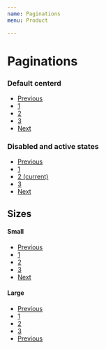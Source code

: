 ```yaml
---
name: Paginations
menu: Product

---
```


# Paginations
### Default centerd
<Playground>
<nav aria-label="Page navigation example">
  <ul class="pagination justify-content-center">
     <li class="page-item disabled">
      <a class="page-link" href="#" aria-label="Previous">
        <span class="fa fa-chevron-left" aria-hidden="true"></span>
        <span class="sr-only">Previous</span>
      </a>
    </li>
    <li class="page-item"><a class="page-link" href="#">1</a></li>
    <li class="page-item"><a class="page-link" href="#">2</a></li>
    <li class="page-item"><a class="page-link" href="#">3</a></li>
     <li class="page-item">
      <a class="page-link" href="#" aria-label="Next">
        <span class="fa fa-chevron-right" aria-hidden="true"></span>
        <span class="sr-only">Next</span>
      </a>
    </li>
  </ul>
</nav>
</Playground>

### Disabled and active states

<Playground>
<nav aria-label="...">
  <ul class="pagination">
         <li class="page-item disabled">
          <a class="page-link" href="#" aria-label="Previous">
            <span class="fa fa-chevron-left" aria-hidden="true"></span>
            <span class="sr-only">Previous</span>
          </a>
        </li>
    <li class="page-item"><a class="page-link" href="#">1</a></li>
    <li class="page-item active">
      <a class="page-link" href="#">2 <span class="sr-only">(current)</span></a>
    </li>
    <li class="page-item"><a class="page-link" href="#">3</a></li>
    <li class="page-item">
     <a class="page-link" href="#" aria-label="Next">
       <span class="fa fa-chevron-right" aria-hidden="true"></span>
       <span class="sr-only">Next</span>
     </a>
   </li>
  </ul>
</nav>
</Playground>

## Sizes
#### Small
<Playground>
<nav aria-label="...">
  <ul class="pagination pagination-sm">
           <li class="page-item">
            <a class="page-link" href="#" aria-label="Previous">
              <span class="fa fa-chevron-left" aria-hidden="true"></span>
              <span class="sr-only">Previous</span>
            </a>
          </li>
    <li class="page-item disabled">
      <a class="page-link" href="#" tabindex="-1">1</a>
    </li>
    <li class="page-item"><a class="page-link" href="#">2</a></li>
    <li class="page-item"><a class="page-link" href="#">3</a></li>
    <li class="page-item">
     <a class="page-link" href="#" aria-label="Next">
       <span class="fa fa-chevron-right" aria-hidden="true"></span>
       <span class="sr-only">Next</span>
     </a>
   </li>
  </ul>
</nav>
</Playground>

#### Large
<Playground>
<nav aria-label="...">
  <ul class="pagination pagination-lg">
             <li class="page-item">
              <a class="page-link" href="#" aria-label="Previous">
                <span class="fa fa-chevron-left" aria-hidden="true"></span>
                <span class="sr-only">Previous</span>
              </a>
            </li>
    <li class="page-item disabled">
      <a class="page-link" href="#" tabindex="-1">1</a>
    </li>
    <li class="page-item"><a class="page-link" href="#">2</a></li>
    <li class="page-item"><a class="page-link" href="#">3</a></li>
     <li class="page-item">
      <a class="page-link" href="#" aria-label="Previous">
        <span class="fa fa-chevron-right" aria-hidden="true"></span>
        <span class="sr-only">Previous</span>
      </a>
    </li>
  </ul>
</nav>
</Playground>
